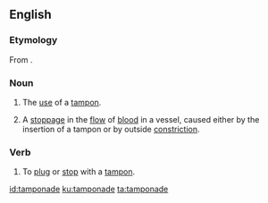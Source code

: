 ==English==

===Etymology===
From {{suffix|tampon|ade|lang=en}}.

===Noun===
{{wikipedia}}
{{en-noun}}

# {{lb|en|medical}} The [[use]] of a [[tampon]].
# {{lb|en|medical}} A [[stoppage]] in the [[flow]] of [[blood]] in a vessel, caused either by the insertion of a tampon or by outside [[constriction]].

===Verb===
{{en-verb|tamponad}}

# {{lb|en|medical}} To [[plug]] or [[stop]] with a [[tampon]].

[[id:tamponade]]
[[ku:tamponade]]
[[ta:tamponade]]